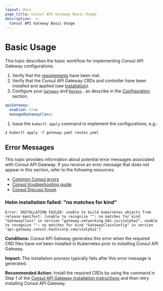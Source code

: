 ```yaml
---
layout: docs
page_title: Consul API Gateway Basic Usage
description:  >-
  Consul API Gateway Basic Usage
---
```



# Basic Usage

This topic describes the basic workflow for implementing Consul API Gateway configurations.

1. Verify that the [requirements](/docs/api-gateway/tech-specs) have been met.
1. Verify that the Consul API Gateway CRDs and controller have been installed and applied (see [Installation](/docs/api-gateway/consul-api-gateway-install)).
1. Configure your [`Gateway`](/docs/api-gateway/configuration/gateway) and [`Routes`](/docs/api-gateway/configuration/routes) . as describe in the [Configuration](/docs/api-gateway/configuration) section.

<CodeBlockConfig hideClipboard filename="values.yaml">

  ```yaml
  apiGateway:
    enabled: true
    managedGatewayClass:
  ```

</CodeBlockConfig>

1. Issue the `kubectl apply` command to implement the configurations, e.g.:

```shell-session
$ kubectl apply -f gateway.yaml routes.yaml
```

<!--- Commented out per https://github.com/hashicorp/consul/pull/11951/files#r791204596

### Using the Consul API Gateway Binary

You can download the Consul API Gateway binary and use it to manually start the control plane server.

1. Download the binary from the [Consul API Gateway repository](https://github.com/hashicorp/consul-api-gateway).
1. Navigate to the `consul-api-gateway-main` directory and build the binary:

```shell-session
$ go build
```

1.  (Optional) Copy the binary to the execution path, e.g.:

```shell-session
$ cp consul-api-gateway /usr/bin
```

1.  Use the `server` command to interact with the Consul API Gateway binary:

```shell-session
$ ./consul-api-gateway server <options>
```

The following options are supported:

| Option                 | Description                                                                                                                                                                           | Required | Default                                                                 |
| ---------------------- | ------------------------------------------------------------------------------------------------------------------------------------------------------------------------------------- | -------- | ----------------------------------------------------------------------- |
| `-ca-file`             | String value that specifies the path to the CA for the Consul server.                                                                                                                 | Required | none                                                                    |
| `-ca-secret`           | String value that specifies the CA secret for the Consul server.                                                                                                                      | Required | none                                                                    |
| `-ca-secret-namespace` | String value that specifies the CA secret namespace for the Consul server.                                                                                                            | Required | none                                                                    |
| `-k8-context`          | String value that specifies the Kubernetes context to use when starting the Consul server.                                                                                            | Optional | current context                                                         |
| `-k8-namespace`        | String value that specifies the Kubernetes namespace to use when starting the Consul server.                                                                                          | Optional | `default`                                                               |
| `-log-json`            | Boolean value that enables or disables JSON format for the log output.                                                                                                                | Required | `false`                                                                 |
| `-log-level`           | String value that specifies the logging level. The following values are supported: <br/>- `trace` (highest level of detail) <br/>- `debug` <br/>- `info` <br/>- `warn` <br/>- `error` | Optional | `info`                                                                  |
| `-metrics-port`        | Integer value that specifies the port number for collecting metrics.                                                                                                                  | Optional | none                                                                    |
| `-pprof`               | Integer value that specifies the Go pprof port number for collecting metrics.                                                                                                         | Optional | none                                                                    |
| `-sds-server-host`     | String value that specifies the host server for the secret discovery service (SDS).                                                                                                   | Optional | `consul-api-gateway-controller.default.`<br/>`svc.cluster.`<br/>`local` |
| `-sds-server-host`     | Integer value that specifies the port number for the secret discovery service (SDS).                                                                                                  | Optional | `9090`                                                                  |

You can also issue the `version` command to print the Consul API Gateway version to the console:

```shell-session
$ ./consul-api-gateway version
consul-api-gateway 0.1.0
```
--->

## Error Messages

This topic provides information about potential error messages associated with Consul API Gateway. If you receive an error message that does not appear in this section, refer to the following resources:

* [Common Consul errors](/docs/troubleshoot/common-errors#common-errors-on-kubernetes)
* [Consul troubleshooting guide](/docs/troubleshoot/common-errors)
* [Consul Discuss forum](https://discuss.hashicorp.com/)

<!---
***************************************************************************
Use markdown's Reference-Style links when including hyperlinks. This makes it easier to read the content im markdown.

Each common error should have its own section on this page. Each section
should start with a heading line that is a short description of the error or
the text of the error.

Two examples:
    ### Failed opening file during installation
    ### Message: "Can't connect to repository" when running Helm chart

******** Template for new Error Messages ********
 Copy and paste the following 13 lines when adding a new error message to this page.

### Title for this error

```
Replace with text of example error message
```
**Conditions:**
REPLACE THIS with description of when and why the error is typically seen

**Impact:**
REPLACE THIS with description of most likely impact of the event that caused this error to occur

**Recommended Action:**
REPLACE THIS with the actions the user should take to try to correct the situation

***************************************************************************
--->

### Helm installation failed: "no matches for kind"

```log
Error: INSTALLATION FAILED: unable to build kubernetes objects from release manifest: [unable to recognize "": no matches for kind "GatewayClass" in version "gateway.networking.k8s.io/v1alpha2", unable to recognize "": no matches for kind "GatewayClassConfig" in version "api-gateway.consul.hashicorp.com/v1alpha1"]
```
**Conditions:**
Consul API Gateway generates this error when the required CRD files have not been installed in Kubernetes prior to installing Consul API Gateway.

**Impact:**
The installation process typically fails after this error message is generated.

**Recommended Action:**
Install the required CRDs by using the command in Step 1 of the [Consul API Gateway installation instructions](/docs/api-gateway/consul-api-gateway-install) and then retry installing Consul API Gateway.

